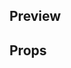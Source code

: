 
<Meta title="Molecules|Guarantee" component={Guarantee} />

## Preview

<Preview>
  <Story name="Guarantee">
    <Guarantee
      text={text('Text', 'Todas tus compras tienen')}
      mainText={text('Main Text', 'Garantía Reservamos')}
    />
  </Story>
</Preview>

## Props

<Props of={Guarantee} />
